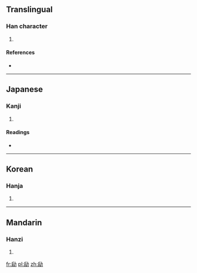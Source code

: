 ==Translingual==

===Han character===
{{Han char|rn=19|rad=力|as=06|sn=8|four=|canj=竹口大尸 (HRKS), X竹口大尸 (XHRKS)}}

# {{defn|Han|sort=力06}}

====References====
* {{Han ref|kx=0147.090|dkj=02331|dj=0331.180|hdz=10369.170|uh=52B6|ud=21174}}

----

==Japanese==

===Kanji===
{{ja-kanji|grade=|rs=力06}}

# {{defn|lang=ja|sort=力06}}

====Readings====
* {{ja-readings|on=[[こう]] (kō), [[く]] (ku)|kun=[[つとめる]] (tsutomeru)}}

----

==Korean==

===Hanja===
{{ko-hanja|hangeul=구|rv=gu|mr=ku}}

# {{defn|lang=ko|sort=力06}}

----

==Mandarin==

===Hanzi===
{{cmn-hanzi|pin=[[jìn]] ([[jin4]]), [[kǒu]] ([[kou3]])|wg=chin<sup>4</sup>, k'ou<sup>3</sup>}}

# {{defn|lang=cmn|sort=力06}}

[[fr:劶]]
[[pl:劶]]
[[zh:劶]]